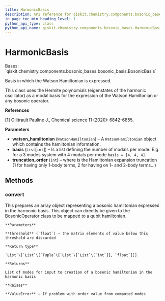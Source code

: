 ```yaml
---
title: HarmonicBasis
description: API reference for qiskit.chemistry.components.bosonic_bases.HarmonicBasis
in_page_toc_min_heading_level: 1
python_api_type: class
python_api_name: qiskit.chemistry.components.bosonic_bases.HarmonicBasis
---
```


# HarmonicBasis

<Class id="qiskit.chemistry.components.bosonic_bases.HarmonicBasis" isDedicatedPage={true} github="https://github.com/qiskit-community/qiskit-aqua/tree/stable/0.9/qiskit/chemistry/components/bosonic_bases/harmonic_basis.py" signature="HarmonicBasis(watson_hamiltonian, basis, truncation_order=3)">
  Bases: `qiskit.chemistry.components.bosonic_bases.bosonic_basis.BosonicBasis`

  Basis in which the Watson Hamiltonian is expressed.

  This class uses the Hermite polynomials (eigenstates of the harmonic oscillator) as a modal basis for the expression of the Watson Hamiltonian or any bosonic operator.

  **References**

  \[1] Ollitrault Pauline J., Chemical science 11 (2020): 6842-6855.

  **Parameters**

  *   **watson\_hamiltonian** (`WatsonHamiltonian`) – A `WatsonHamiltonian` object which contains the hamiltonian information.
  *   **basis** (`List`\[`int`]) – Is a list defining the number of modals per mode. E.g. for a 3 modes system with 4 modals per mode `basis = [4, 4, 4]`.
  *   **truncation\_order** (`int`) – where is the Hamiltonian expansion truncation (1 for having only 1-body terms, 2 for having on 1- and 2-body terms…)

  ## Methods

  ### convert

  <Function id="qiskit.chemistry.components.bosonic_bases.HarmonicBasis.convert" name="convert" signature="HarmonicBasis.convert(threshold=1e-06)">
    This prepares an array object representing a bosonic hamiltonian expressed in the harmonic basis. This object can directly be given to the BosonicOperator class to be mapped to a qubit hamiltonian.

    **Parameters**

    **threshold** (`float`) – the matrix elements of value below this threshold are discarded

    **Return type**

    `List`\[`List`\[`Tuple`\[`List`\[`List`\[`int`]], `float`]]]

    **Returns**

    List of modes for input to creation of a bosonic hamiltonian in the harmonic basis

    **Raises**

    **ValueError** – If problem with order value from computed modes
  </Function>
</Class>

